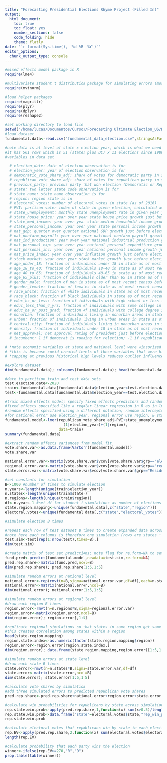 ```yaml
---
title: "Forecasting Presidential Elections Rhyme Project (Filled In)"
output: 
  html_document:
    toc: true
    toc_float: yes
    number_sections: false
    code_folding: hide
    theme: flatly
date: "`r format(Sys.time(), '%d %B, %Y')`"
editor_options: 
  chunk_output_type: console
---
```


```r
#mixed effects model package in R
require(lme4)

#multivariate student t distribution package for simulating errors (more conservative than normal)
require(mvtnorm)

#load helper packages
require(magrittr)
require(plyr)
require(dplyr)
require(reshape2)
```

```r
#set working directory to load file
setwd("/home/lucas/Documentos/Cursos/Forecasting Ultimate Election_US/Data/")
#load dataset
fundamental.data<-read.csv("fundamental_data_election.csv",stringsAsFactors=F,header=T)

#note data is at level of state x election year, which is what we need
#it has 561 rows which is 51 (states plus DC) x 11 elections since 1980 including 2020
#variables in data set

  # election_date: date of election observation is for
  # election_year: year of election observation is for
  # democratic_vote_share_adj: share of votes for democratic party in state in a given election year (ignores third party votes)
  # republican_vote_share_adj: share of votes for republican party in state in a given election year (ignores third party votes)
  # previous_party: previous party that won election (Democratic or Republican)
  # state: two letter state code observation is for
  # state_name: state name observation is for
  # region: region state is in
  # electoral_votes: number of electoral votes in state (as of 2016)
  # PVI: partisan voter index of state in given election, calculated as mix of previous two elections (75% and 25%)
  # state_unemployment: monthly state unemployment rate in given year just before election date
  # state_house_price: year over year state house price growth just before election date
  # state_med_income: year over year state median household income growth just before election date
  # state_personal_income: year over year state personal income growth just before election date
  # nat_gdp: quarter over quarter national GDP growth just before election date
  # nat_nonfarm_payroll: year over year national nonfarm payroll growth just before election date
  # nat_ind_production: year over year national industrial production growth just before election date
  # nat_personal_exp: year over year national personal expenditure growth just before election date
  # nat_personal_inc: year over year national personal income growth just before election date
  # nat_price_index: year over year inflation growth just before election date
  # stock_market: year over year stock market growth just before election date
  # age_under_18: fraction of individuals under 18 in state as of most recent census before election date
  # age_18_to_40: fraction of individuals 18-40 in state as of most recent census before election date
  # age_40_to_65: fraction of individuals 40-65 in state as of most recent census before election date
  # age_65_plus: fraction of individuals older than 65 in state as of most recent census before election date
  # gender_male: fraction of men in state as of most recent census before election date
  # gender_female: fraction of females in state as of most recent census before election date
  # race_white: fraction of white individuals in state as of most recent census before election date
  # race_black: fraction of black individuals in state as of most recent census before election date
  # educ_hs_or_less: fraction of individuals with high school or less in state as of most recent census before election date
  # educ_less_than_4_yrs: fraction of individuals with some college in state as of most recent census before election date
  # educ_ba_or_post_grad: fraction of individuals with college degree in state as of most recent census before election date
  # nonurban: fraction of individuals living in nonurban areas in state as of most recent census before election date
  # urban: fraction of individuals living in urban areas in state as of most recent census before election date
  # central.city: fraction of individuals living in nonurban areas in state as of most recent census before election date
  # density: fraction of individuals under 18 in state as of most recent census before election date
  # net_approval: net approval rating of president just before election from gallop (approval-disapproval)
  # incumbent: 1 if democrat is running for relection; -1 if republican is running for relection; 0 otherwise

# *note economic variables at state and national level were winsorized (capped at 5th and 95th percentiles)
# *this is because covid created levels of these variables that were historically never seen (such as high unemployment rates)
# *capping at previous historical high levels reduces outlier influence and overfitting
```

```r
#explore dataset
dim(fundamental.data); colnames(fundamental.data); head(fundamental.data)
```

```r
#date to partition train and test data sets
test.election.date<-2020
train<-fundamental.data[fundamental.data$election_year<test.election.date,]
test<-fundamental.data[fundamental.data$election_year==test.election.date,]
```

```r
#train mixed effects model; specify fixed effects predictors and random intercepts for error simulations
#fixed effects specified like a regular linear regression in R as in lm function
#random effects specified using a different notation; random intercepts denoted by (1|group_variable)
#for national error use election_year, regional error use region, & state error is residual (since model is at state level)
fundamental.model<-lmer(republican_vote_share_adj~PVI+state_unemployment+nat_gdp+race_white+
                          (1|election_year)+(1|region),
                        data=train)
summary(fundamental.data)
```

```r
#extract random effects variances from model fit
vote.share.var<-as.data.frame(VarCorr(fundamental.model))
vote.share.var

national.error.var<-matrix(vote.share.var$vcov[vote.share.var$grp=="election_year"])
regional.error.var<-matrix(vote.share.var$vcov[vote.share.var$grp=="region"])
state.error.var<-matrix(vote.share.var$vcov[vote.share.var$grp=="Residual"])
```

```r
#set constants for simulation
B<-1000 #number of times to simulate election
n.years<-length(unique(train$election_year))
n.states<-length(unique(train$state))
n.regions<-length(unique(train$region))
df<-n.years-1 #set df for student t simulations as number of elections minus 1
state.region.mapping<-unique(fundamental.data[,c("state","region")])
electoral.votes<-unique(fundamental.data[,c("state","electoral_votes")])
```

```r
#simulate election B times

#repeat each row of test dataset B times to create expanded data across all simulations
#note here each columns is therefore one simulation (rows are states + DC)
test.sim<-test[rep(1:nrow(test),times=B),]
dim(test.sim)

#create matrix of test set predictions; note flag for re.form=NA to set random effects to zero for fixed effects prediction
fund.pred<-predict(fundamental.model,newdata=test.sim,re.form=NA)
pred.rep.share<-matrix(fund.pred,ncol=B)
dim(pred.rep.share); pred.rep.share[1:5,1:5]

#simulate random errors at national level
national.error<-rep(rmvt(n=B,sigma=national.error.var,df=df),each=n.states)
national.error<-matrix(national.error,ncol=B)
dim(national.error); national.error[1:5,1:5]

#simulate random errors at regional level
#draw each region B times
region.error<-rmvt(n=n.regions*B,sigma=regional.error.var)
region.error<-matrix(region.error,ncol=B)
dim(region.error); region.error[,1:5]

#replicate regional simulations so that states in same region get same regional error
#this creates correlation among states within a region
head(state.region.mapping)
region.state.index<-as.numeric(factor(state.region.mapping$region))
region.error<-region.error[region.state.index,]
dim(region.error); data.frame(state.region.mapping,region.error)[1:5,1:5]

#simulate random errors at state level
#draw each state B times
state.error<-rmvt(n=n.states*B,sigma=state.error.var,df=df)
state.error<-matrix(state.error,ncol=B)
dim(state.error); state.error[1:5,1:5]

#calculate vote shares by simulation
#add three simulated errors to predicted republican vote shares
pred.rep.share<-pred.rep.share+national.error+region.error+state.error
```

```r
#calculate win probabilities for republicans by state across simulations
rep.state.win.prob<-apply(pred.rep.share,1,function(x) sum(x>0.5)/length(x))
rep.state.win.prob<-data.frame("state"=electoral.votes$state,"rep_win_prob"=rep.state.win.prob)
rep.state.win.prob
```

```r
#calculate electoral votes that republicans win by state in each election
rep.EV<-apply(pred.rep.share,2,function(x) sum(electoral.votes$electoral_votes[x>0.5]))
length(rep.EV)

#calculate probability that each party wins the election
winner<-ifelse(rep.EV>=270,"R","D")
prop.table(table(winner))
```

